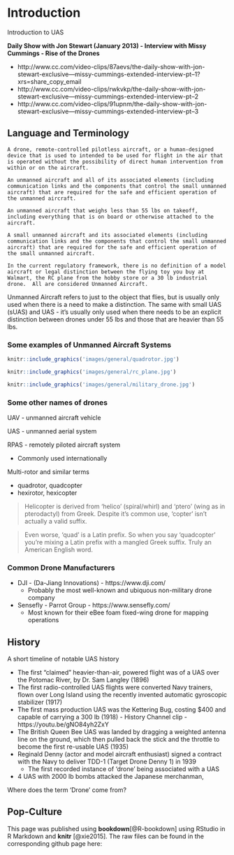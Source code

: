 # Introduction {#ch-intro}

Introduction to UAS

**Daily Show with Jon Stewart (January 2013) - Interview with Missy Cummings - Rise of the Drones**

- http://www.cc.com/video-clips/87aevs/the-daily-show-with-jon-stewart-exclusive---missy-cummings-extended-interview-pt--1?xrs=share_copy_email
- http://www.cc.com/video-clips/rwkvkp/the-daily-show-with-jon-stewart-exclusive---missy-cummings-extended-interview-pt--2
- http://www.cc.com/video-clips/91upnm/the-daily-show-with-jon-stewart-exclusive---missy-cummings-extended-interview-pt--3


## Language and Terminology

```definition
A drone, remote-controlled pilotless aircraft, or a human-designed device that is used to intended to be used for flight in the air that is operated without the possibility of direct human intervention from within or on the aircraft.

```

```definition
An unmanned aircraft and all of its associated elements (including communication links and the components that control the small unmanned aircraft) that are required for the safe and efficient operation of the unmanned aircraft.

```

```definition
An unmanned aircraft that weighs less than 55 lbs on takeoff, including everything that is on board or otherwise attached to the aircraft.

```

```definition
A small unmanned aircraft and its associated elements (including communication links and the components that control the small unmanned aircraft) that are required for the safe and efficient operation of the small unmanned aircraft.

```

```corollary
In the current regulatory framework, there is no definition of a model aircraft or legal distinction between the flying toy you buy at Walmart, the RC plane from the hobby store or a 30 lb industrial drone.  All are considered Unmanned Aircraft. 

```

Unmanned Aircraft refers to just to the object that flies, but is usually only used when there is a need to make a distinction.  The same with small UAS (sUAS) and UAS - it's usually only used when there needs to be an explicit distinction between drones under 55 lbs and those that are heavier than 55 lbs.

### Some examples of Unmanned Aircraft Systems

```r
knitr::include_graphics('images/general/quadrotor.jpg')
```

```r
knitr::include_graphics('images/general/rc_plane.jpg')
```

```r
knitr::include_graphics('images/general/military_drone.jpg')
```

### Some other names of drones

UAV - unmanned aircraft vehicle

UAS - unmanned aerial system

RPAS - remotely piloted aircraft system 

- Commonly used internationally

Multi-rotor and similar terms

 - quadrotor, quadcopter
 - hexirotor, hexicopter
 
> Helicopter is derived from 'helico' (spiral/whirl) and 'ptero' (wing as in pterodactyl) from Greek.  Despite it's common use, 'copter' isn't actually a valid suffix. 

> Even worse, 'quad' is a Latin prefix.  So when you say 'quadcopter' you're mixing a Latin prefix with a mangled Greek suffix.  Truly an American English word. 

### Common Drone Manufacturers

- DJI - (Da-Jiang Innovations) - https://www.dji.com/
    - Probably the most well-known and ubiquous non-military drone company
- Sensefly - Parrot Group - https://www.sensefly.com/
    - Most known for their eBee foam fixed-wing drone for mapping operations

## History

A short timeline of notable UAS history

- The first "claimed" heavier-than-air, powered flight was of a UAS over the Potomac River, by Dr. Sam Langley (1896)
- The first radio-controlled UAS flights were converted Navy trainers, flown over Long Island using the recently invented automatic gyroscopic stabilizer (1917)
- The first mass production UAS was the Kettering Bug, costing $400 and capable of carrying a 300 lb (1918) - History Channel clip - https://youtu.be/gNO84yh2ZxY 
- The British Queen Bee UAS was landed by dragging a weighted antenna line on the ground, which then pulled back the stick and the throttle to become the first re-usable UAS (1935)
- Reginald Denny (actor and model aircraft enthusiast) signed a contract with the Navy to deliver TDD-1 (Target Drone Denny 1) in 1939
    - The first recorded instance of 'drone' being associated with a UAS
- 4 UAS with 2000 lb bombs attacked the Japanese merchanman, 

Where does the term 'Drone' come from?

 

## Pop-Culture




This page was published using **bookdown**[@R-bookdown] using RStudio in R Markdown and **knitr** [@xie2015].  The raw files can be found in the corresponding github page here: